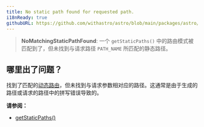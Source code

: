 ```yaml
---
title: No static path found for requested path.
i18nReady: true
githubURL: https://github.com/withastro/astro/blob/main/packages/astro/src/core/errors/errors-data.ts
---
```


> **NoMatchingStaticPathFound**: 一个 `getStaticPaths()` 中的路由模式被匹配到了，但未找到与请求路径 `PATH_NAME` 所匹配的静态路径。

## 哪里出了问题？
找到了匹配的[动态路由](/zh-cn/guides/routing/#动态路由)，但未找到与请求参数相对应的路径。这通常是由于生成的路径或请求的路径中的拼写错误导致的。

**请参阅：**
-  [getStaticPaths()](/zh-cn/reference/routing-reference/#getstaticpaths)
